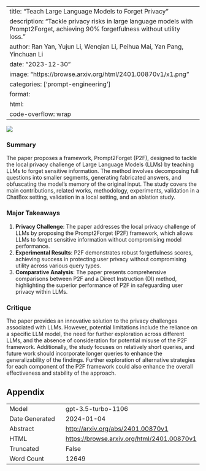 
---
title: "Teach Large Language Models to Forget Privacy"
description: "Tackle privacy risks in large language models with Prompt2Forget, achieving 90% forgetfulness without utility loss."
author: Ran Yan, Yujun Li, Wenqian Li, Peihua Mai, Yan Pang, Yinchuan Li
date: "2023-12-30"
image: "https://browse.arxiv.org/html/2401.00870v1/x1.png"
categories: ['prompt-engineering']
format:
  html:
    code-overflow: wrap
---

![](https://browse.arxiv.org/html/2401.00870v1/x1.png)

### Summary
The paper proposes a framework, Prompt2Forget (P2F), designed to tackle the local privacy challenge of Large Language Models (LLMs) by teaching LLMs to forget sensitive information. The method involves decomposing full questions into smaller segments, generating fabricated answers, and obfuscating the model's memory of the original input. The study covers the main contributions, related works, methodology, experiments, validation in a ChatBox setting, validation in a local setting, and an ablation study.


### Major Takeaways
1. **Privacy Challenge**: The paper addresses the local privacy challenge of LLMs by proposing the Prompt2Forget (P2F) framework, which allows LLMs to forget sensitive information without compromising model performance.
2. **Experimental Results**: P2F demonstrates robust forgetfulness scores, achieving success in protecting user privacy without compromising utility across various query types.
3. **Comparative Analysis**: The paper presents comprehensive comparisons between P2F and a Direct Instruction (DI) method, highlighting the superior performance of P2F in safeguarding user privacy within LLMs.


### Critique
The paper provides an innovative solution to the privacy challenges associated with LLMs. However, potential limitations include the reliance on a specific LLM model, the need for further exploration across different LLMs, and the absence of consideration for potential misuse of the P2F framework. Additionally, the study focuses on relatively short queries, and future work should incorporate longer queries to enhance the generalizability of the findings. Further exploration of alternative strategies for each component of the P2F framework could also enhance the overall effectiveness and stability of the approach.

## Appendix

|          |          |
|----------|----------|
| Model     | gpt-3.5-turbo-1106       |
| Date Generated     | 2024-01-04       |
| Abstract | [http://arxiv.org/abs/2401.00870v1](http://arxiv.org/abs/2401.00870v1)        |
| HTML     | [https://browse.arxiv.org/html/2401.00870v1](https://browse.arxiv.org/html/2401.00870v1)       |
| Truncated       | False       |
| Word Count       | 12649       |